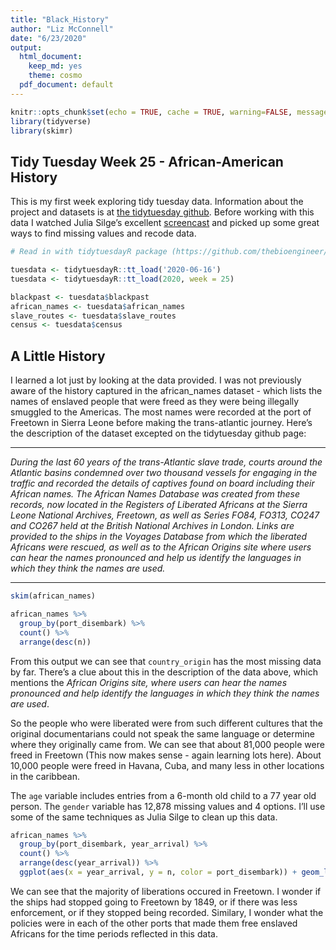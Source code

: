 ```yaml
---
title: "Black_History"
author: "Liz McConnell"
date: "6/23/2020"
output:
  html_document: 
    keep_md: yes
    theme: cosmo
  pdf_document: default
---
```


```r
knitr::opts_chunk$set(echo = TRUE, cache = TRUE, warning=FALSE, message = FALSE)
library(tidyverse)
library(skimr)
```

## Tidy Tuesday Week 25 - African-American History

This is my first week exploring tidy tuesday data. Information about the project and datasets is at [the tidytuesday github](https://github.com/rfordatascience/tidytuesday). Before working with this data I watched Julia Silge's excellent [screencast](https://juliasilge.com/blog/captive-africans-voyages/) and picked up some great ways to find missing values and recode data. 

```r
# Read in with tidytuesdayR package (https://github.com/thebioengineer/tidytuesdayR)

tuesdata <- tidytuesdayR::tt_load('2020-06-16')
tuesdata <- tidytuesdayR::tt_load(2020, week = 25)

blackpast <- tuesdata$blackpast
african_names <- tuesdata$african_names
slave_routes <- tuesdata$slave_routes
census <- tuesdata$census
```

## A Little History

I learned a lot just by looking at the data provided. I was not previously aware of the history captured in the african_names dataset - which lists the names of enslaved people that were freed as they were being illegally smuggled to the Americas. The most names were recorded at the port of Freetown in Sierra Leone before making the trans-atlantic journey. Here's the description of the dataset excepted on the tidytuesday github page:

___

*During the last 60 years of the trans-Atlantic slave trade, courts around the Atlantic basins condemned over two thousand vessels for engaging in the traffic and recorded the details of captives found on board including their African names. The African Names Database was created from these records, now located in the Registers of Liberated Africans at the Sierra Leone National Archives, Freetown, as well as Series FO84, FO313, CO247 and CO267 held at the British National Archives in London. Links are provided to the ships in the Voyages Database from which the liberated Africans were rescued, as well as to the African Origins site where users can hear the names pronounced and help us identify the languages in which they think the names are used.*

___

```r
skim(african_names)

african_names %>%
  group_by(port_disembark) %>%
  count() %>% 
  arrange(desc(n))
```

From this output we can see that `country_origin` has the most missing data by far. There's a clue about this in the description of the data above, which mentions the *African Origins site, where users can hear the names pronounced and help identify the languages in which they think the names are used*.

So the people who were liberated were from such different cultures that the original documentarians could not speak the same language or determine where they originally came from. We can see that about 81,000 people were freed in Freetown (This now makes sense - again learning lots here). About 10,000 people were freed in Havana, Cuba, and many less in other locations in the caribbean. 

The `age` variable includes entries from a 6-month old child to a 77 year old person. The `gender` variable has 12,878 missing values and 4 options. I'll use some of the same techniques as Julia Silge to clean up this data. 

```r
african_names %>%
  group_by(port_disembark, year_arrival) %>%
  count() %>% 
  arrange(desc(year_arrival)) %>%
  ggplot(aes(x = year_arrival, y = n, color = port_disembark)) + geom_line(alpha = 0.6, size = 2) + geom_point(alpha = 0.6)
```

We can see that the majority of liberations occured in Freetown. I wonder if the ships had stopped going to Freetown by 1849, or if there was less enforcement, or if they stopped being recorded. Similary, I wonder what the policies were in each of the other ports that made them free enslaved Africans for the time periods reflected in this data. 
